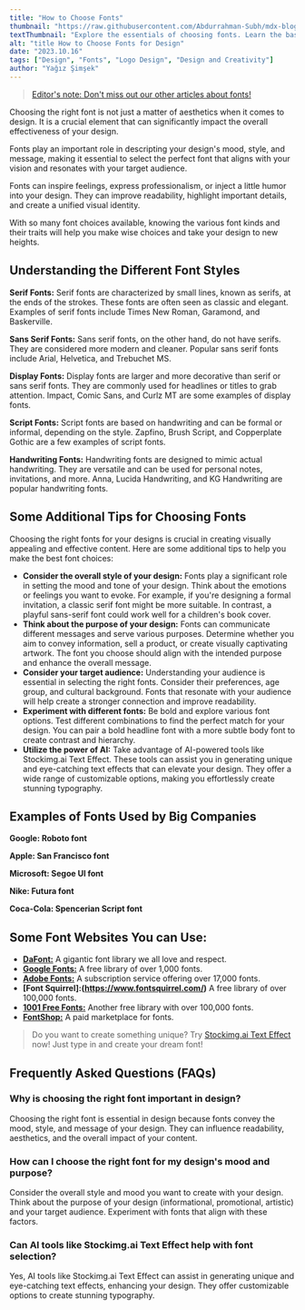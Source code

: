 ```yaml
---
title: "How to Choose Fonts"
thumbnail: "https://raw.githubusercontent.com/Abdurrahman-Subh/mdx-blog/main/images/title-how-to-choose-fonts.png"
textThumbnail: "Explore the essentials of choosing fonts. Learn the basics of font in design."
alt: "title How to Choose Fonts for Design"
date: "2023.10.16"
tags: ["Design", "Fonts", "Logo Design", "Design and Creativity"]
author: "Yağız Şimşek"
---
```


<CustomImage
  src="https://raw.githubusercontent.com/Abdurrahman-Subh/mdx-blog/main/images/title-how-to-choose-fonts.png"
  alt="title How to Choose Fonts for Design"
/>

> [Editor's note: Don't miss out our other articles about fonts!](https://stockimg.ai/blog/fonts)

Choosing the right font is not just a matter of aesthetics when it comes to design. It is a crucial element that can significantly impact the overall effectiveness of your design.

Fonts play an important role in descripting your design's mood, style, and message, making it essential to select the perfect font that aligns with your vision and resonates with your target audience.

Fonts can inspire feelings, express professionalism, or inject a little humor into your design. They can improve readability, highlight important details, and create a unified visual identity. 

With so many font choices available, knowing the various font kinds and their traits will help you make wise choices and take your design to new heights.

## Understanding the Different Font Styles

**Serif Fonts:** Serif fonts are characterized by small lines, known as serifs, at the ends of the strokes. These fonts are often seen as classic and elegant. Examples of serif fonts include Times New Roman, Garamond, and Baskerville.
<CustomImage
  src="https://raw.githubusercontent.com/Abdurrahman-Subh/mdx-blog/main/images/fonts-serif.jpg"
  alt="serif fonts"
/>

**Sans Serif Fonts:** Sans serif fonts, on the other hand, do not have serifs. They are considered more modern and cleaner. Popular sans serif fonts include Arial, Helvetica, and Trebuchet MS.
<CustomImage
  src="https://raw.githubusercontent.com/Abdurrahman-Subh/mdx-blog/main/images/fonts-sans-serif.png"
  alt="sans serif fonts"
/>

**Display Fonts:** Display fonts are larger and more decorative than serif or sans serif fonts. They are commonly used for headlines or titles to grab attention. Impact, Comic Sans, and Curlz MT are some examples of display fonts.
<CustomImage
  src="https://raw.githubusercontent.com/Abdurrahman-Subh/mdx-blog/main/images/fonts-display.jpg"
  alt="display fonts"
/>

**Script Fonts:** Script fonts are based on handwriting and can be formal or informal, depending on the style. Zapfino, Brush Script, and Copperplate Gothic are a few examples of script fonts.
<CustomImage
  src="https://raw.githubusercontent.com/Abdurrahman-Subh/mdx-blog/main/images/fonts-script.png"
  alt="script fonts"
/>

**Handwriting Fonts:** Handwriting fonts are designed to mimic actual handwriting. They are versatile and can be used for personal notes, invitations, and more. Anna, Lucida Handwriting, and KG Handwriting are popular handwriting fonts.
<CustomImage
  src="https://raw.githubusercontent.com/Abdurrahman-Subh/mdx-blog/main/images/fonts-handwriting.jpg"
  alt="handwriting fonts"
/>

## Some Additional Tips for Choosing Fonts

Choosing the right fonts for your designs is crucial in creating visually appealing and effective content. Here are some additional tips to help you make the best font choices:

- **Consider the overall style of your design:** Fonts play a significant role in setting the mood and tone of your design. Think about the emotions or feelings you want to evoke. For example, if you're designing a formal invitation, a classic serif font might be more suitable. In contrast, a playful sans-serif font could work well for a children's book cover.
- **Think about the purpose of your design:** Fonts can communicate different messages and serve various purposes. Determine whether you aim to convey information, sell a product, or create visually captivating artwork. The font you choose should align with the intended purpose and enhance the overall message.
- **Consider your target audience:** Understanding your audience is essential in selecting the right fonts. Consider their preferences, age group, and cultural background. Fonts that resonate with your audience will help create a stronger connection and improve readability.
- **Experiment with different fonts:** Be bold and explore various font options. Test different combinations to find the perfect match for your design. You can pair a bold headline font with a more subtle body font to create contrast and hierarchy.
- **Utilize the power of AI:** Take advantage of AI-powered tools like Stockimg.ai Text Effect. These tools can assist you in generating unique and eye-catching text effects that can elevate your design. They offer a wide range of customizable options, making you effortlessly create stunning typography.

## Examples of Fonts Used by Big Companies
	
**Google: Roboto font**
<CustomImage
  src="https://raw.githubusercontent.com/Abdurrahman-Subh/mdx-blog/main/images/logo-google-text.png"
  alt="Google Logo"
/>

**Apple: San Francisco font**
<CustomImage
  src="https://raw.githubusercontent.com/Abdurrahman-Subh/mdx-blog/main/images/logo-apple-text.png"
  alt="Apple Logo"
/>

**Microsoft: Segoe UI font**
<CustomImage
  src="https://raw.githubusercontent.com/Abdurrahman-Subh/mdx-blog/main/images/logo-microsoft-text.jpg"
  alt="Microsoft Logo"
/>

**Nike: Futura font**
<CustomImage
  src="https://raw.githubusercontent.com/Abdurrahman-Subh/mdx-blog/main/images/logo-nike-text.jpg"
  alt="Nike Logo"
/>

**Coca-Cola: Spencerian Script font**
<CustomImage
  src="https://raw.githubusercontent.com/Abdurrahman-Subh/mdx-blog/main/images/logo-coca-cola.jpg"
  alt="Coca-cola Logo"
/>

## Some Font Websites You can Use:

- **[DaFont:](https://www.dafont.com/)** A gigantic font library we all love and respect.
- **[Google Fonts:](https://fonts.google.com/)** A free library of over 1,000 fonts.
- **[Adobe Fonts:](https://fonts.adobe.com/)** A subscription service offering over 17,000 fonts.
- **[Font Squirrel]:(https://www.fontsquirrel.com/)** A free library of over 100,000 fonts.
- **[1001 Free Fonts:](https://www.1001freefonts.com/)** Another free library with over 100,000 fonts.
- **[FontShop:](FontShop)** A paid marketplace for fonts.

> Do you want to create something unique? Try [Stockimg.ai Text Effect](https://stockimg.ai/) now! Just type in and create your dream font! 

## Frequently Asked Questions (FAQs)
### Why is choosing the right font important in design?
Choosing the right font is essential in design because fonts convey the mood, style, and message of your design. They can influence readability, aesthetics, and the overall impact of your content.
### How can I choose the right font for my design's mood and purpose?
Consider the overall style and mood you want to create with your design. Think about the purpose of your design (informational, promotional, artistic) and your target audience. Experiment with fonts that align with these factors.
### Can AI tools like Stockimg.ai Text Effect help with font selection?
Yes, AI tools like Stockimg.ai Text Effect can assist in generating unique and eye-catching text effects, enhancing your design. They offer customizable options to create stunning typography.
